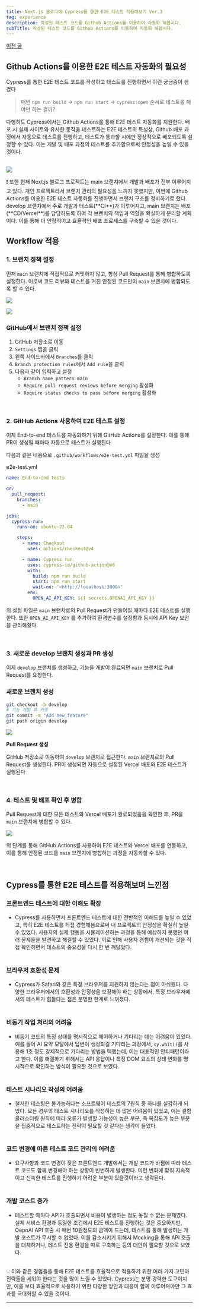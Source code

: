 ```yaml
---
title: Next.js 블로그에 Cypress를 통한 E2E 테스트 적용해보기 Ver.3
tag: experience
description: 작성된 테스트 코드를 Github Actions를 이용하여 자동화 해봅시다.
subTitle: 작성된 테스트 코드를 Github Actions를 이용하여 자동화 해봅시다.
---
```



[이전 글](https://www.banghojin.site/experience/next-blog-test2)

## Github Actions를 이용한 E2E 테스트 자동화의 필요성

Cypress를 통한 E2E 테스트 코드를 작성하고 테스트를 진행하면서 이런 궁금증이 생겼다

> 매번 `npm run build` → `npm run start` → `cypress:open` 순서로 테스트를 해야만 하는 걸까?

다행히도 Cypress에서는 Github Actions를 통해 E2E 테스트 자동화를 지원한다. 배포 시 실제 사이트와 유사한 동작을 테스트하는 E2E 테스트의 특성상, Github 배포 과정에서 자동으로 테스트를 진행하고, 테스트가 통과할 시에만 정상적으로 배포되도록 설정할 수 있다. 이는 개발 및 배포 과정의 테스트를 추가함으로써 안정성을 높일 수 있을것이다.<br/><br/>

![](/images/experience/next-blog-test3/1.png)

<Callout>
❗ 또한 현재 Next.js 블로그 프로젝트는 main 브랜치에서 개발과 배포가 전부 이루어지고 있다. 개인 프로젝트라서 브랜치 관리의 필요성을 느끼지 못했지만, 이번에 Github Actions를 이용한 E2E 테스트 자동화를 진행하면서 브랜치 구조를 정비하기로 했다. develop 브랜치에서 주로 개발과 테스트(**CI**)가 이루어지고, main 브랜치는 배포(**CD/Vercel**)를 담당하도록 하여 각 브랜치의 책임과 역할을 확실하게 분리할 계획이다. 이를 통해 더 안정적이고 효율적인 배포 프로세스를 구축할 수 있을 것이다.

</Callout>

<br />

## Workflow 적용

### 1. 브랜치 정책 설정

먼저 `main` 브랜치에 직접적으로 커밋하지 않고, 항상 Pull Request를 통해 병합하도록 설정한다. 이로써 코드 리뷰와 테스트를 거친 안정된 코드만이 `main` 브랜치에 병합되도록 할 수 있다.

![](/images/experience/next-blog-test3/2.png)

![](/images/experience/next-blog-test3/3.png)

### GitHub에서 브랜치 정책 설정

1. GitHub 저장소로 이동
2. `Settings` 탭을 클릭
3. 왼쪽 사이드바에서 `Branches`를 클릭
4. `Branch protection rules`에서 `Add rule`을 클릭
5. 다음과 같이 입력하고 설정
   - `Branch name pattern`: `main`
   - `Require pull request reviews before merging` 활성화
   - `Require status checks to pass before merging` 활성화

<br />

### 2. GitHub Actions 사용하여 E2E 테스트 설정

이제 End-to-end 테스트를 자동화하기 위해 GitHub Actions를 설정한다. 이를 통해 PR이 생성될 때마다 자동으로 테스트가 실행된다

다음과 같은 내용으로 `.github/workflows/e2e-test.yml` 파일을 생성

<FileName>e2e-test.yml</FileName>

```yaml
name: End-to-end tests

on:
  pull_request:
    branches:
      - main

jobs:
  cypress-run:
    runs-on: ubuntu-22.04

    steps:
      - name: Checkout
        uses: actions/checkout@v4

      - name: Cypress run
        uses: cypress-io/github-action@v6
        with:
          build: npm run build
          start: npm run start
          wait-on: '<http://localhost:3000>'
        env:
          OPEN_AI_API_KEY: ${{ secrets.OPENAI_API_KEY }}
```

위 설정 파일은 `main` 브랜치로의 Pull Request가 만들어질 때마다 E2E 테스트를 실행한다. 또한 `OPEN_AI_API_KEY` 를 추가하여 환경변수를 설정함과 동시에 API Key 보안을 관리해줬다.

<br />

### 3. 새로운 develop 브랜치 생성과 PR 생성

이제 `develop` 브랜치를 생성하고, 기능을 개발이 완료되면 `main` 브랜치로 Pull Request를 요청한다.

### 새로운 브랜치 생성

```bash
git checkout -b develop
# 기능 개발 후 커밋
git commit -m "Add new feature"
git push origin develop

```

![](/images/experience/next-blog-test3/4.png)

**Pull Request 생성**

GitHub 저장소로 이동하여 `develop` 브랜치로 접근한다. `main` 브랜치로의 Pull Request를 생성한다. PR이 생성되면 자동으로 설정된 Vercel 배포와 E2E 테스트가 실행된다

<br />

### 4. 테스트 및 배포 확인 후 병합

Pull Request에 대한 모든 테스트와 Vercel 배포가 완료되었음을 확인한 후, PR을 `main` 브랜치에 병합할 수 있다.

![](/images/experience/next-blog-test3/5.png)

위 단계를 통해 GitHub Actions를 사용하여 E2E 테스트와 Vercel 배포를 연동하고, 이를 통해 안정된 코드를 `main` 브랜치에 병합하는 과정을 자동화할 수 있다.

<br />

## Cypress를 통한 E2E 테스트를 적용해보며 느낀점

### **프론트엔드 테스트에 대한 이해도 확장**

- Cypress를 사용하면서 프론트엔드 테스트에 대한 전반적인 이해도를 높일 수 있었고, 특히 E2E 테스트를 직접 경험해봄으로써 내 프로젝트의 안정성을 확실히 높일 수 있었다. 사용자의 실제 행동을 시뮬레이션하는 과정을 통해 예상하지 못했던 여러 문제들을 발견하고 해결할 수 있었다. 이로 인해 사용자 경험이 개선되는 것을 직접 확인하면서 테스트의 중요성을 다시 한 번 깨달았다.<br /><br />

### **브라우저 호환성 문제**

- Cypress가 Safari와 같은 특정 브라우저를 지원하지 않는다는 점이 아쉬웠다. 다양한 브라우저에서의 호환성과 안정성을 보장해야 하는 상황에서, 특정 브라우저에서의 테스트가 힘들다는 점은 분명한 한계로 느껴졌다.<br /><br />

### **비동기 작업 처리의 어려움**

- 비동기 코드의 특정 상태를 명시적으로 제어하거나 기다리는 데는 어려움이 있었다. 예를 들어 AI 요약 모달에서 답변이 생성되길 기다리는 과정에서, `cy.wait()`를 사용해 1초 정도 강제적으로 기다리는 방법을 택했는데, 이는 대표적인 안티패턴이라고 한다. 이를 해결하기 위해서는 API 응답이나 특정 DOM 요소의 상태 변화를 명시적으로 확인하는 방식이 필요할 것으로 보였다.<br /><br />

### **테스트 시나리오 작성의 어려움**

- 철저한 테스팅은 불가능하다는 소프트웨어 테스트의 7원칙 중 하나를 실감하게 되었다. 모든 경우의 테스트 시나리오를 작성하는 데 많은 어려움이 있었고, 이는 결함 클러스터링 원칙에 따라 오류가 발생할 가능성이 높은 부분, 즉 복잡도가 높은 부분을 집중적으로 테스트하는 전략이 필요할 것 같다는 생각이 들었다.<br /><br />

### **코드 변경에 따른 테스트 코드 관리의 어려움**

- 요구사항과 코드 변경이 잦은 프론트엔드 개발에서는 개발 코드가 바뀜에 따라 테스트 코드도 함께 변경해야 하는 상황이 빈번하게 발생한다. 이런 변화에 맞춰 지속적이고 신속한 테스트를 진행하기 어려운 부분이 있을것이라고 생각된다.<br /><br />

### **개발 코스트 증가**

- 테스트할 때마다 API가 호출되면서 비용이 발생하는 점도 놓칠 수 없는 문제였다. 실제 서비스 환경과 동일한 조건에서 E2E 테스트를 진행하는 것은 중요하지만, OepnAI API 호출 시 매번 10원정도의 금액이 드는데, 테스트를 통해 발생하는 개발 코스트가 무시할 수 없었다. 이를 감소시키기 위해서 Mocking을 통해 API 호출을 대체하거나, 테스트 전용 환경을 따로 구축하는 등의 대안이 필요할 것으로 보였다.<br /><br />

<Callout>
  💡 이와 같은 경험들을 통해 E2E 테스트를 효율적으로 적용하기 위한 여러 가지 고민과 전략들을 세워야
  한다는 것을 많이 느낄 수 있었다. Cypress는 분명 강력한 도구이지만, 이를 보다 효율적으로 사용하기
  위한 다양한 방안과 대응이 함께 이루어져야만 그 효과를 극대화할 수 있을 것이다.
</Callout>

<br />

---
